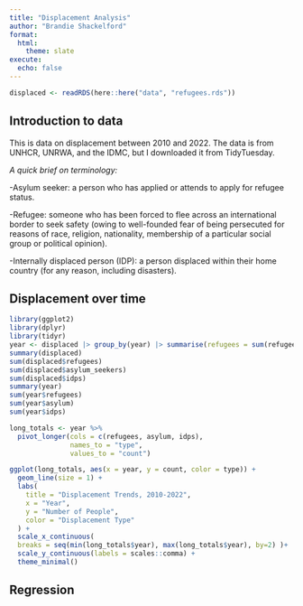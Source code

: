 ```yaml
---
title: "Displacement Analysis"
author: "Brandie Shackelford"
format:
  html:
    theme: slate
execute:
  echo: false
---
```



```r
displaced <- readRDS(here::here("data", "refugees.rds"))
```

## Introduction to data
This is data on displacement between 2010 and 2022. The data is from UNHCR, UNRWA, and the IDMC, but I downloaded it from TidyTuesday.

*A quick brief on terminology:*

-Asylum seeker: a person who has applied or attends to apply for refugee status.

-Refugee: someone who has been forced to flee across an international border to seek safety (owing to well-founded fear of being persecuted for reasons of race, religion, nationality, membership of a particular social group or political opinion).

-Internally displaced person (IDP): a person displaced within their home country (for any reason, including disasters).

## Displacement over time

```r
library(ggplot2)
library(dplyr)
library(tidyr)
year <- displaced |> group_by(year) |> summarise(refugees = sum(refugees, na.rm = TRUE), asylum = sum(asylum_seekers, na.rm = TRUE), idps = sum(idps, na.rm = TRUE))
summary(displaced)
sum(displaced$refugees)
sum(displaced$asylum_seekers)
sum(displaced$idps)
summary(year)
sum(year$refugees)
sum(year$asylum)
sum(year$idps)

long_totals <- year %>%
  pivot_longer(cols = c(refugees, asylum, idps),
               names_to = "type",
               values_to = "count")

ggplot(long_totals, aes(x = year, y = count, color = type)) +
  geom_line(size = 1) +
  labs(
    title = "Displacement Trends, 2010-2022",
    x = "Year",
    y = "Number of People",
    color = "Displacement Type"
  ) +
  scale_x_continuous(
  breaks = seq(min(long_totals$year), max(long_totals$year), by=2) )+  
  scale_y_continuous(labels = scales::comma) +             
  theme_minimal()


```


## Regression


